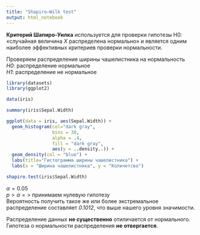 ```yaml
---
title: "Shapiro–Wilk test"
output: html_notebook
---
```


**Критерий Шапиро-Уилка** используется для проверки гипотезы H0: «случайная величина *X* распределена нормально» и является одним наиболее эффективных критериев проверки нормальности.

Проверяем распределение ширины чашелистника на нормальность  
*H0*: распределение нормальное  
*H1*: распределение не нормальное
```r
library(datasets)
library(ggplot2)

data(iris)
```

```r
summary(iris$Sepal.Width)
```

```r

ggplot(data = iris, aes(Sepal.Width)) + 
  geom_histogram(col="dark gray", 
                 bins = 30,
                 alpha = .4,
                 fill = "dark gray",
                 aes(y = ..density..)) +
  geom_density(col = "blue") + 
  labs(title="Гистограмма ширины чашелистника") +
  labs(x = "Ширина чашелистника", y = "Количетсво")
```

```r
shapiro.test(iris$Sepal.Width)
```
$α = 0.05$  
$p > α =>$ принимаем нулевую гипотезу  
Вероятность получить такое же или более экстремальное распределение
составляет *0.1012*, что выше нашего уровня значимости.

Распределение данных **не существенно** отиличается от нормального.
Гипотеза о нормальности распределения **не отвергается**.
